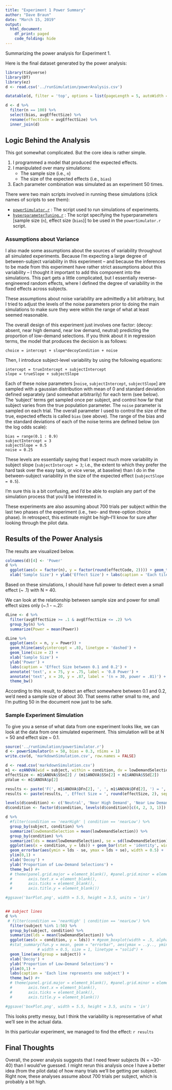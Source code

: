 ```yaml
---
title: "Experiment 1 Power Summary"
author: "Dave Braun"
date: "March 15, 2019"
output: 
  html_document:
    df_print: paged
    code_folding: hide
---
```


Summarizing the power analysis for Experiment 1.  

Here is the final dataset generated by the power analysis:

```r
library(tidyverse)
library(DT)
library(ez)
d <- read.csv('../runSimulation/powerAnalysis.csv')
```

```r
datatable(d, filter = 'top', options = list(pageLength = 5, autoWidth = TRUE))
```


```r
d <- d %>% 
  filter(n == 100) %>% 
  select(bias, avgEffectSize) %>% 
  rename(effectCode = avgEffectSize) %>% 
  inner_join(d) 
```

## Logic Behind the Analysis
This got somewhat complicated. But the core idea is rather simple.  

1. I programmed a model that produced the expected effects.
2. I manipulated over many simulations:  
    * The sample size (i.e., `n`)  
    * The size of the expected effects (i.e., `bias`)  
3. Each parameter combination was simulated as an experiment 50 times.

There were two main scripts involved in running these simulations (click names of scripts to see them):  

  * [`powerSimulator.r`](https://github.com/dab414/dissertation-power/blob/master/exp1/runSimulation/powerSimulator.r){target='_blank'} : The script used to run simulations of experiments.  
  * [`hyperparameterTuning.r`](https://github.com/dab414/dissertation-power/blob/master/exp1/runSimulation/hyperparameterTuning.r){target='_blank'} : The script specifying the hyperparameters [sample size (`n`), effect size (`bias`)] to be used in the `powerSimulator.r` script.  

### Assumptions about Variance
I also made some assumptions about the sources of variability throughout all simulated experiments. Because I'm expecting a large degree of between-subject variability in this experiment -- and because the inferences to be made from this experiment have rather strict assumptions about this variability -- I thought it important to add this component into the simulations. This part gets a little complicated, but I essentially reverse-engineered random effects, where I defined the degree of variability in the fixed effects across subjects.  

These assumptions about noise variability are admittedly a bit arbitrary, but I tried to adjust the levels of the noise parameters prior to doing the main simulations to make sure they were within the range of what at least seemed reasonable.

The overall design of this experiment just involves one factor: (decoy: absent, near high demand, near low demand, neutral) predicting the proportion of low-demand selections. If you think about it in regression terms, the model that produces the decision is as follows:  

`choice = intercept + slope*decoyCondition + noise`  

Then, I introduce subject-level variability by using the following equations:  

`intercept = trueIntercept + subjectIntercept`  
`slope = trueSlope + subjectSlope`  

Each of these noise parameters [`noise`, `subjectIntercept`, `subjectSlope`] are sampled with a gaussian distribution with mean of 0 and standard deviation defined separately (and somewhat arbitrarily) for each term (see below). The 'subject' terms get sampled once per subject, and control how far that subject varies from the true population parameter. The `noise` parameter is sampled on each trial. The overall parameter I used to control the size of the true, expected effects is called `bias` (see above). The range of the bias and the standard deviations of each of the noise terms are defined below (on the log odds scale):  

```
bias = range(0.1 : 0.9)
subjectIntercept = 3
subjectSlope = 0.5
noise = 0.25
```
These levels are essentially saying that I expect much more variability in subject slope (`subjectIntercept = 3`; i.e., the extent to which they prefer the hard task over the easy task, or vice verse, at baseline) than I do in the between-subject variability in the size of the expected effect (`subjectSlope = 0.5`).  

I'm sure this is a bit confusing, and I'd be able to explain any part of the simulation process that you'd be interested in.  

These experiments are also assuming about 700 trials per subject within the last two phases of the experiment (i.e., two- and three-option choice phase). In retrospect, this estimate might be high--I'll know for sure after looking through the pilot data.

## Results of the Power Analysis

The results are visualized below.

```r
colnames(d)[4] <- 'Power'
d %>% 
  ggplot(aes(x = factor(n), y = factor(round(effectCode, 2)))) + geom_tile(aes(fill = Power), color = 'white') + scale_fill_gradient(low = 'steelblue', high = 'red') +
  xlab('Sample Size') + ylab('Effect Size') + labs(caption = 'Each tile represents the power to detect an effect across 50 simulated experiments.')
```

Based on these simulations, I should have full power to detect even a small effect (~ .1) with N = 40.  

We can look at the relationship between sample size and power for small effect sizes only (~.1 - ~.2):


```r
dLine <- d %>% 
  filter(avgEffectSize >= .1 & avgEffectSize <= .2) %>% 
  group_by(n) %>% 
  summarize(Power = mean(Power))

dLine %>% 
  ggplot(aes(x = n, y = Power)) +
  geom_hline(aes(yintercept = .8), linetype = 'dashed') +
  geom_line(size = 2) +
  xlab('Sample Size') +
  ylab('Power') +
  labs(caption = 'Effect Size between 0.1 and 0.2') +
  annotate('text', x = 75, y = .75, label = '0.8 Power') +
  annotate('text', x = 20, y = .87, label = '(n = 30, power = .81)') +
  theme_bw()
```

According to this result, to detect an effect somewhere between 0.1 and 0.2, we'd need a sample size of about 30. That seems rather small to me, and I'm putting 50 in the document now just to be safe.

### Sample Experiment Simulation
To give you a sense of what data from one experiment looks like, we can look at the data from one simulated experiment. This simulation will be at N = 50 and effect size ~ 0.1.

```r
source('../runSimulation/powerSimulator.r')
d <- powerSimulator(n = 50, bias = 0.3, nSims = 1)
write.csv(d, 'markdownSimulation.csv', row.names = FALSE)
```
```r
d <- read.csv('markdownSimulation.csv')
m1 <- ezANOVA(wid = subject, within = condition, dv = lowDemandSelection, data = d, detailed = TRUE)
effectSize <- m1$ANOVA$SSn[2] / (m1$ANOVA$SSn[2] + m1$ANOVA$SSd[2])
pValue <- m1$ANOVA$p[2]
```


```r
results <- paste('F(', m1$ANOVA$DFn[2], ', ', m1$ANOVA$DFd[2], ') = ', round(m1$ANOVA$F[2], 2), ', p < .001', sep = '')
results <- paste(results, ', Effect Size = ', round(effectSize, 2), sep='')
```


```r
levels(d$condition) <- c('Neutral', 'Near High Demand', 'Near Low Demand', 'Absent')
d$condition <- factor(d$condition, levels(d$condition)[c(4, 2, 3, 1)])

d %>%
  #filter(condition == 'nearHigh' | condition == 'nearLow') %>% 
  group_by(subject, condition) %>%
  summarize(lowDemandSelection = mean(lowDemandSelection)) %>%
  group_by(condition) %>%
  summarize(lds = mean(lowDemandSelection), se = sd(lowDemandSelection) / sqrt(n())) %>%
  ggplot(aes(x = condition, y = lds)) + geom_bar(stat = 'identity', width = .7) + 
  geom_errorbar(aes(ymin = lds - se, ymax = lds + se), width = 0.5) +
  ylim(0,1) +
  xlab('Decoy') + 
  ylab('Proportion of Low-Demand Selections') + 
  theme_bw() #+
  # theme(panel.grid.major = element_blank(), #panel.grid.minor = element_blank(),
  #       axis.text.x = element_blank(),
  #       axis.ticks = element_blank(),
  #       axis.title.y = element_blank())

#ggsave('barPlot.png', width = 5.5, height = 3.5, units = 'in')


## subject lines
d %>% 
 # filter(condition == 'nearHigh' | condition == 'nearLow') %>% 
  filter(subject %in% 1:50) %>% 
  group_by(subject, condition) %>% 
  summarize(lds = mean(lowDemandSelection)) %>% 
  ggplot(aes(x = condition, y = lds)) + #geom_boxplot(width = .5, alpha = .5, fatten = NULL) +
  #stat_summary(fun.y = mean, geom = "errorbar", aes(ymax = ..y.., ymin = ..y..),
              # width = 0.5, size = 1, linetype = "solid") +
  geom_line(aes(group = subject)) +
  xlab('Decoy') + 
  ylab('Proportion of Low-Demand Selections') + 
  ylim(0,1) +
  labs(caption = 'Each line represents one subject') +
  theme_bw() #+
  # theme(panel.grid.major = element_blank(), #panel.grid.minor = element_blank(),
  #       axis.text.x = element_blank(),
  #       axis.ticks = element_blank(),
  #       axis.title.y = element_blank())

#ggsave('boxPlot.png', width = 5.5, height = 3.5, units = 'in')
```

This looks pretty messy, but I think the variability is representative of what we'll see in the actual data.

In this particular experiment, we managed to find the effect: `r results`

## Final Thoughts

Overall, the power analysis suggests that I need fewer subjects (N = ~30-40) than I would've guessed. I might rerun this analysis once I have a better idea (from the pilot data) of how many trials we'll be getting per subject. Right now, these analyses assume about 700 trials per subject, which is probably a bit high.




